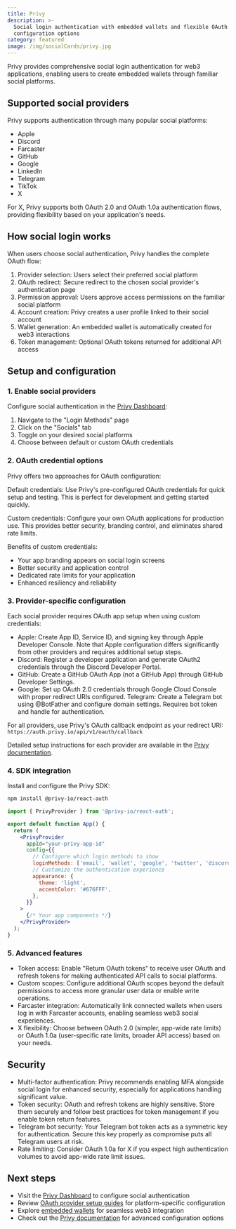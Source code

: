 ```yaml
---
title: Privy
description: >-
  Social login authentication with embedded wallets and flexible OAuth
  configuration options
category: featured
image: /img/socialCards/privy.jpg
---
```


Privy provides comprehensive social login authentication for web3 applications, enabling users to 
create embedded wallets through familiar social platforms. 

## Supported social providers

Privy supports authentication through many popular social platforms:

- Apple
- Discord
- Farcaster
- GitHub
- Google
- LinkedIn
- Telegram
- TikTok
- X

For X, Privy supports both OAuth 2.0 and OAuth 1.0a authentication flows, providing flexibility 
based on your application's needs.

## How social login works

When users choose social authentication, Privy handles the complete OAuth flow:

1. Provider selection: Users select their preferred social platform
2. OAuth redirect: Secure redirect to the chosen social provider's authentication page
3. Permission approval: Users approve access permissions on the familiar social platform
4. Account creation: Privy creates a user profile linked to their social account
5. Wallet generation: An embedded wallet is automatically created for web3 interactions
6. Token management: Optional OAuth tokens returned for additional API access

## Setup and configuration

### 1. Enable social providers

Configure social authentication in the [Privy Dashboard](https://dashboard.privy.io):

1. Navigate to the "Login Methods" page
2. Click on the "Socials" tab
3. Toggle on your desired social platforms
4. Choose between default or custom OAuth credentials

### 2. OAuth credential options

Privy offers two approaches for OAuth configuration:

Default credentials: Use Privy's pre-configured OAuth credentials for quick setup and testing. This 
is perfect for development and getting started quickly.

Custom credentials: Configure your own OAuth applications for production use. This provides better 
security, branding control, and eliminates shared rate limits.

Benefits of custom credentials:
- Your app branding appears on social login screens
- Better security and application control
- Dedicated rate limits for your application
- Enhanced resiliency and reliability

### 3. Provider-specific configuration

Each social provider requires OAuth app setup when using custom credentials:

- Apple: Create App ID, Service ID, and signing key through Apple Developer Console. Note that Apple 
  configuration differs significantly from other providers and requires additional setup steps.
- Discord: Register a developer application and generate OAuth2 credentials through the Discord 
Developer Portal.
- GitHub: Create a GitHub OAuth App (not a GitHub App) through GitHub Developer Settings.
- Google: Set up OAuth 2.0 credentials through Google Cloud Console with proper redirect URIs 
configured.
Telegram: Create a Telegram bot using @BotFather and configure domain settings. Requires bot token 
and handle for authentication.

For all providers, use Privy's OAuth callback endpoint as your redirect URI:
`https://auth.privy.io/api/v1/oauth/callback`

Detailed setup instructions for each provider are available in the [Privy documentation](https://docs.privy.io/basics/get-started/dashboard/configure-login-methods#social-providers).

### 4. SDK integration

Install and configure the Privy SDK:

```bash
npm install @privy-io/react-auth
```

```jsx
import { PrivyProvider } from '@privy-io/react-auth';

export default function App() {
  return (
    <PrivyProvider
      appId="your-privy-app-id"
      config={{
        // Configure which login methods to show
        loginMethods: ['email', 'wallet', 'google', 'twitter', 'discord'],
        // Customize the authentication experience
        appearance: {
          theme: 'light',
          accentColor: '#676FFF',
        },
      }}
    >
      {/* Your app components */}
    </PrivyProvider>
  );
}
```

### 5. Advanced features

- Token access: Enable "Return OAuth tokens" to receive user OAuth and refresh tokens for making 
authenticated API calls to social platforms.
- Custom scopes: Configure additional OAuth scopes beyond the default permissions to access more 
granular user data or enable write operations.
- Farcaster integration: Automatically link connected wallets when users log in with Farcaster 
accounts, enabling seamless web3 social experiences.
- X flexibility: Choose between OAuth 2.0 (simpler, app-wide rate limits) or OAuth 1.0a 
(user-specific rate limits, broader API access) based on your needs.


## Security

- Multi-factor authentication: Privy recommends enabling MFA alongside social login for enhanced 
security, especially for applications handling significant value.
- Token security: OAuth and refresh tokens are highly sensitive. Store them securely and follow best 
practices for token management if you enable token return features.
- Telegram bot security: Your Telegram bot token acts as a symmetric key for authentication. Secure 
this key properly as compromise puts all Telegram users at risk.
- Rate limiting: Consider OAuth 1.0a for X if you expect high authentication volumes to avoid 
app-wide rate limit issues.

## Next steps

- Visit the [Privy Dashboard](https://dashboard.privy.io) to configure social authentication
- Review [OAuth provider setup guides](https://docs.privy.io/basics/get-started/dashboard/configure-login-methods#social-providers) 
  for platform-specific configuration
- Explore [embedded wallets](https://docs.privy.io/guide/react/wallets/embedded) for seamless web3 
  integration
- Check out the [Privy documentation](https://docs.privy.io) for advanced configuration options
